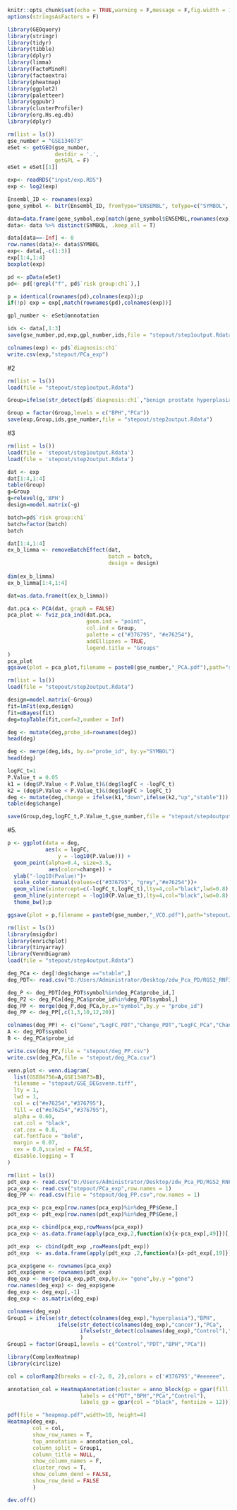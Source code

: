 
```{r setup, include=FALSE}
knitr::opts_chunk$set(echo = TRUE,warning = F,message = F,fig.width = 10)
options(stringsAsFactors = F)
```

```{r}
library(GEOquery)
library(stringr)
library(tidyr)
library(tibble)
library(dplyr)
library(limma)
library(FactoMineR)
library(factoextra) 
library(pheatmap)
library(ggplot2)
library(paletteer)
library(ggpubr)
library(clusterProfiler)
library(org.Hs.eg.db)
library(dplyr)
```

```{r}

rm(list = ls())
gse_number = "GSE134073"
eSet <- getGEO(gse_number, 
               destdir = '.', 
               getGPL = F)
eSet = eSet[[1]]

exp<- readRDS("input/exp.RDS")
exp <- log2(exp)

Ensembl_ID <- rownames(exp)
gene_symbol <- bitr(Ensembl_ID, fromType="ENSEMBL", toType=c("SYMBOL", "ENTREZID"), OrgDb="org.Hs.eg.db")

data=data.frame(gene_symbol,exp[match(gene_symbol$ENSEMBL,rownames(exp)),])
data<- data %>% distinct(SYMBOL, .keep_all = T)

data[data==-Inf] <- 0
row.names(data)<- data$SYMBOL
exp<- data[,-c(1:3)]
exp[1:4,1:4]
boxplot(exp)

pd <- pData(eSet)
pd<- pd[!grepl("f", pd$`risk group:ch1`),]

p = identical(rownames(pd),colnames(exp));p
if(!p) exp = exp[,match(rownames(pd),colnames(exp))]

gpl_number <- eSet@annotation

ids <- data[,1:3]
save(gse_number,pd,exp,gpl_number,ids,file = "stepout/step1output.Rdata")
```

```{r}
colnames(exp) <- pd$`diagnosis:ch1`
write.csv(exp,"stepout/PCa_exp")
```

#2

```{r}
rm(list = ls()) 
load(file = "stepout/step1output.Rdata")

Group=ifelse(str_detect(pd$`diagnosis:ch1`,"benign prostate hyperplasia"),"BPH","PCa")

Group = factor(Group,levels = c("BPH","PCa"))
save(exp,Group,ids,gse_number,file = "stepout/step2output.Rdata")
```

#3

```{r}
rm(list = ls()) 
load(file = 'stepout/step1output.Rdata')
load(file = 'stepout/step2output.Rdata')

dat <- exp
dat[1:4,1:4]
table(Group)
g=Group
g=relevel(g,'BPH')
design=model.matrix(~g)

batch=pd$`risk group:ch1`
batch=factor(batch)
batch

dat[1:4,1:4]
ex_b_limma <- removeBatchEffect(dat,
                                batch = batch,
                                design = design)
                            
dim(ex_b_limma)
ex_b_limma[1:4,1:4]

dat=as.data.frame(t(ex_b_limma))

dat.pca <- PCA(dat, graph = FALSE)
pca_plot <- fviz_pca_ind(dat.pca,
                         geom.ind = "point", 
                         col.ind = Group, 
                         palette = c("#376795", "#e76254"),
                         addEllipses = TRUE, 
                         legend.title = "Groups"
)
pca_plot
ggsave(plot = pca_plot,filename = paste0(gse_number,"_PCA.pdf"),path="stepout/",width = 12,height = 10, units = "cm")
```

```{r}
rm(list = ls()) 
load(file = "stepout/step2output.Rdata")

design=model.matrix(~Group)
fit=lmFit(exp,design)
fit=eBayes(fit)
deg=topTable(fit,coef=2,number = Inf)

deg <- mutate(deg,probe_id=rownames(deg))
head(deg)

deg <- merge(deg,ids, by.x="probe_id", by.y="SYMBOL")
head(deg)

logFC_t=1
P.Value_t = 0.05
k1 = (deg$P.Value < P.Value_t)&(deg$logFC < -logFC_t)
k2 = (deg$P.Value < P.Value_t)&(deg$logFC > logFC_t)
deg <- mutate(deg,change = ifelse(k1,"down",ifelse(k2,"up","stable")))
table(deg$change)

save(Group,deg,logFC_t,P.Value_t,gse_number,file = "stepout/step4output.Rdata")
```

#5.

```{r}
p <- ggplot(data = deg, 
            aes(x = logFC, 
                y = -log10(P.Value))) +
  geom_point(alpha=0.4, size=3.5, 
             aes(color=change)) +
  ylab("-log10(Pvalue)")+
  scale_color_manual(values=c("#376795", "grey","#e76254"))+
  geom_vline(xintercept=c(-logFC_t,logFC_t),lty=4,col="black",lwd=0.8) +
  geom_hline(yintercept = -log10(P.Value_t),lty=4,col="black",lwd=0.8) +
  theme_bw();p

ggsave(plot = p,filename = paste0(gse_number,"_VCO.pdf"),path="stepout/",width = 12.5,height = 10, units = "cm")
```

```{r}
rm(list = ls()) 
library(msigdbr)
library(enrichplot)
library(tinyarray)
library(VennDiagram)
load(file = "stepout/step4output.Rdata")

deg_PCa <- deg[!deg$change =="stable",]
deg_PDT<- read.csv("D:/Users/Administrator/Desktop/zdw_Pca_PD/RGS2_RNF39/GSE84756_PDT/stepout/deg_PDT.csv")

deg_P <- deg_PDT[deg_PDT$symbol%in%deg_PCa$probe_id,]
deg_P2 <- deg_PCa[deg_PCa$probe_id%in%deg_PDT$symbol,]
deg_PP <- merge(deg_P,deg_PCa,by.x="symbol",by.y = "probe_id")
deg_PP <- deg_PP[,c(1,3,10,12,20)]

colnames(deg_PP) <- c("Gene","LogFC_PDT","Change_PDT","LogFC_PCa","Change_PCa")
A <- deg_PDT$symbol
B <- deg_PCa$probe_id

write.csv(deg_PP,file = "stepout/deg_PP.csv")
write.csv(deg_PCa,file = "stepout/deg_PCa.csv")
```

```{r}
venn.plot <- venn.diagram(
  list(GSE84756=A,GSE134073=B),
  filename = "stepout/GSE_DEGsvenn.tiff",
  lty = 1,
  lwd = 1,
  col = c("#e76254","#376795"),  
  fill = c("#e76254","#376795"),
  alpha = 0.60,
  cat.col = "black",
  cat.cex = 0.8,
  cat.fontface = "bold",
  margin = 0.07,
  cex = 0.8,scaled = FALSE,
  disable.logging = T
)

```

```{r}
rm(list = ls()) 
pdt_exp <- read.csv("D:/Users/Administrator/Desktop/zdw_Pca_PD/RGS2_RNF39/GSE84756_PDT/stepout/pdt_exp",row.names = 1)
pca_exp <- read.csv("stepout/PCa_exp",row.names = 1)
deg_PP <- read.csv(file = "stepout/deg_PP.csv",row.names = 1)

pca_exp <- pca_exp[row.names(pca_exp)%in%deg_PP$Gene,]
pdt_exp <- pdt_exp[row.names(pdt_exp)%in%deg_PP$Gene,]

pca_exp <- cbind(pca_exp,rowMeans(pca_exp))
pca_exp <- as.data.frame(apply(pca_exp,2,function(x){x-pca_exp[,49]})[,-49])

pdt_exp  <- cbind(pdt_exp ,rowMeans(pdt_exp))
pdt_exp  <- as.data.frame(apply(pdt_exp ,2,function(x){x-pdt_exp[,19]})[,-19])

pca_exp$gene <- rownames(pca_exp)
pdt_exp$gene <- rownames(pdt_exp)
deg_exp <- merge(pca_exp,pdt_exp,by.x= "gene",by.y ="gene")
row.names(deg_exp) <- deg_exp$gene
deg_exp <- deg_exp[,-1]
deg_exp <- as.matrix(deg_exp)

colnames(deg_exp)
Group1 = ifelse(str_detect(colnames(deg_exp),"hyperplasia"),"BPH",
                ifelse(str_detect(colnames(deg_exp),"cancer"),"PCa",
                       ifelse(str_detect(colnames(deg_exp),"Control"),"Control","PDT"))
                       )
Group1 = factor(Group1,levels = c("Control","PDT","BPH","PCa"))

library(ComplexHeatmap)
library(circlize)

col = colorRamp2(breaks = c(-2, 0, 2),colors = c('#376795',"#eeeeee", '#e76254'))

annotation_col = HeatmapAnnotation(cluster = anno_block(gp = gpar(fill = c("Control"="#72bcd5",'BPH'='#376795','PCa'='#e76254',"PDT"= "#F9B0A4")),
                       labels = c("PDT","BPH","PCa","Control"),
                       labels_gp = gpar(col = "black", fontsize = 12)))

pdf(file = "heapmap.pdf",width=10, height=4)
Heatmap(deg_exp,
        col = col,
        show_row_names = T,
        top_annotation = annotation_col,
        column_split = Group1,
        column_title = NULL,
        show_column_names = F,
        cluster_rows = T,
        show_column_dend = FALSE, 
        show_row_dend = FALSE
        )

dev.off()
```
